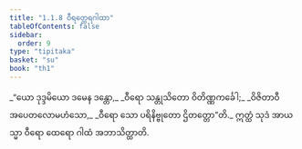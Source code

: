 ```yaml
---
title: "1.1.8 ဝီရတ္ထေရဂါထာ"
tableOfContents: false
sidebar:
  order: 9
type: "tipitaka"
basket: "su"
book: "th1"
---
```



<DynamicBreadcrumb />

<Division number="8" book="th1">

<Paragraph number="19" type="verses" book="th1">
_“ယော ဒုဒ္ဒမိယော ဒမေန ဒန္တော,_  
_ဝီရော သန္တုသိတော ဝိတိဏ္ဏကင်္ခေါ;_  
_ဝိဇိတာဝီ အပေတလောမဟံသော,_  
_ဝီရော သော ပရိနိဗ္ဗုတော ဌိတတ္တော”တိ._  

</Paragraph>

<Paragraph number="20" book="th1">
ဣတ္ထံ သုဒံ အာယသ္မာ ဝီရော ထေရော ဂါထံ အဘာသိတ္ထာတိ.
</Paragraph>
</Division>